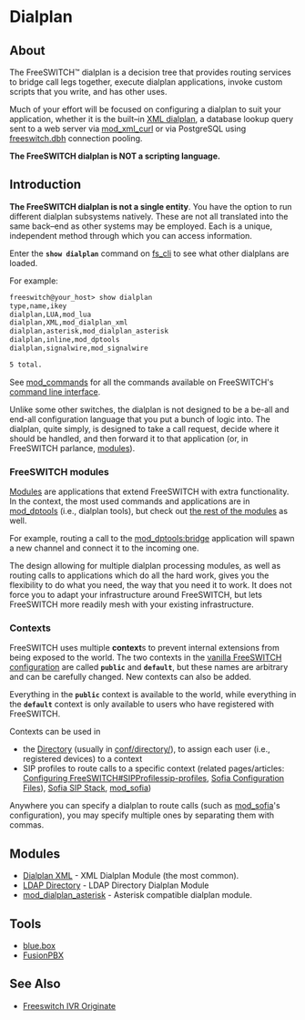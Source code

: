 
# Dialplan 



## About

The FreeSWITCH™ dialplan is a decision tree that provides routing services to bridge call legs together, execute dialplan applications, invoke custom scripts that you write, and has other uses.

Much of your effort will be focused on configuring a dialplan to suit your application, whether it is the built–in [XML dialplan](./XML-Dialplan/index.mdx#about), a database lookup query sent to a web server via [mod\_xml\_curl](../Modules/mod_xml_curl_1049001.mdx) or via PostgreSQL using [freeswitch.dbh](../Databases/Lua-FreeSWITCH-Dbh_3965358.mdx#about) connection pooling.

**The FreeSWITCH dialplan is NOT a scripting language.**

## Introduction

**The FreeSWITCH dialplan is not a single entity**. You have the option to run different dialplan subsystems natively. 
These are not all translated into the same back–end as other systems may be employed. 
Each is a unique, independent method through which you can access information.

Enter the **`show dialplan`** command on [fs\_cli](../Client-and-Developer-Interfaces/1048948.mdx) to see what other dialplans are loaded.

For example:

```xml
freeswitch@your_host> show dialplan
type,name,ikey
dialplan,LUA,mod_lua
dialplan,XML,mod_dialplan_xml
dialplan,asterisk,mod_dialplan_asterisk
dialplan,inline,mod_dptools
dialplan,signalwire,mod_signalwire

5 total.

```

See [mod\_commands](../Modules/mod_commands_1966741.mdx) for all the commands available on FreeSWITCH's [command line interface](../Client-and-Developer-Interfaces/1048948.mdx).

Unlike some other switches, the dialplan is not designed to be a be-all and end-all configuration language that you put a bunch of logic into. 
The dialplan, quite simply, is designed to take a call request, decide where it should be handled, and then forward it to that application (or, in FreeSWITCH parlance, [modules](../Modules/index.mdx#about)). 

### FreeSWITCH modules

[Modules](../Modules/index.mdx#about) are applications that extend FreeSWITCH with extra functionality. 
In the context, the most used commands and applications are in [mod\_dptools](../Modules/mod_dptools_1970333.mdx#c) (i.e., dialplan tools), but check out [the rest of the modules](../Modules/index.mdx#about) as well.

For example, routing a call to the [mod\_dptools:bridge](../Modules/mod-dptools/6586484.mdx#45-user) application will spawn a new channel and connect it to the incoming one.

The design allowing for multiple dialplan processing modules, as well as routing calls to applications which do all the hard work, gives you the flexibility to do what you need, the way that you need it to work. 
It does not force you to adapt your infrastructure around FreeSWITCH, but lets FreeSWITCH more readily mesh with your existing infrastructure.

### Contexts

FreeSWITCH uses multiple **context**s to prevent internal extensions from being exposed to the world. 
The two contexts in the [vanilla FreeSWITCH configuration](../Configuration/Default-Configuration_6587388.mdx#mod_vp8) are called **`public`** and **`default`**, but these names are arbitrary and can be carefully changed. 
New contexts can also be added.

Everything in the **`public`** context is available to the world, while everything in the **`default`** context is only available to users who have registered with FreeSWITCH.

Contexts can be used in

* the [Directory](../Directory/index.mdx#about) (usually in [conf/directory/](../Configuration/Default-Configuration_6587388#configuration)), to assign each user (i.e., registered devices) to a context
* SIP profiles to route calls to a specific context (related pages/articles: [Configuring FreeSWITCH#SIPProfilessip-profiles](../Configuration/Configuring-FreeSWITCH/index.mdx), [Sofia Configuration Files](../Configuration/Sofia-SIP-Stack/Sofia-Configuration-Files_7144453.mdx)), [Sofia SIP Stack](../Configuration/Sofia-SIP-Stack/index.mdx#faq), [mod\_sofia](../Modules/mod_sofia_1048707.mdx#about))

Anywhere you can specify a dialplan to route calls (such as [mod\_sofia](../Modules/mod_sofia_1048707.mdx#about)'s configuration), you may specify multiple ones by separating them with commas.

## Modules

* [Dialplan XML](./XML-Dialplan/index.mdx#about) \- XML Dialplan Module (the most common).
* [LDAP Directory](../Directory/LDAP-Directory_1048997.mdx#about) \- LDAP Directory Dialplan Module
* [mod\_dialplan\_asterisk](../Modules/mod_dialplan_asterisk_3966416.mdx#about) \- Asterisk compatible dialplan module.

## Tools

* [blue.box](http://www.2600hz.org/)
* [FusionPBX](http://www.fusionpbx.com/)

## See Also  

* [Freeswitch IVR Originate](./Freeswitch-IVR-Originate_9634753.mdx#channel-variables)

  

